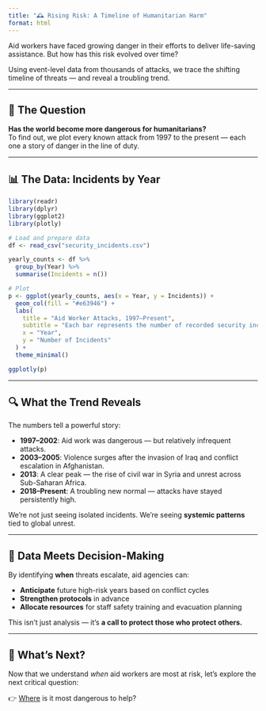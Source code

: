 ```yaml
---
title: "🕰️ Rising Risk: A Timeline of Humanitarian Harm"
format: html
---
```


Aid workers have faced growing danger in their efforts to deliver life-saving assistance. But how has this risk evolved over time?

Using event-level data from thousands of attacks, we trace the shifting timeline of threats — and reveal a troubling trend.

---

## 🚨 The Question

**Has the world become more dangerous for humanitarians?**  
To find out, we plot every known attack from 1997 to the present — each one a story of danger in the line of duty.

---

## 📊 The Data: Incidents by Year

```r
library(readr)
library(dplyr)
library(ggplot2)
library(plotly)

# Load and prepare data
df <- read_csv("security_incidents.csv")

yearly_counts <- df %>%
  group_by(Year) %>%
  summarise(Incidents = n())

# Plot
p <- ggplot(yearly_counts, aes(x = Year, y = Incidents)) +
  geom_col(fill = "#e63946") +
  labs(
    title = "Aid Worker Attacks, 1997–Present",
    subtitle = "Each bar represents the number of recorded security incidents in a year",
    x = "Year",
    y = "Number of Incidents"
  ) +
  theme_minimal()

ggplotly(p)
```


---

## 🔍 What the Trend Reveals

The numbers tell a powerful story:

- **1997–2002**: Aid work was dangerous — but relatively infrequent attacks.
- **2003–2005**: Violence surges after the invasion of Iraq and conflict escalation in Afghanistan.
- **2013**: A clear peak — the rise of civil war in Syria and unrest across Sub-Saharan Africa.
- **2018–Present**: A troubling new normal — attacks have stayed persistently high.

We’re not just seeing isolated incidents. We’re seeing **systemic patterns** tied to global unrest.

---

## 🧭 Data Meets Decision-Making

By identifying **when** threats escalate, aid agencies can:

- **Anticipate** future high-risk years based on conflict cycles
- **Strengthen protocols** in advance
- **Allocate resources** for staff safety training and evacuation planning

This isn’t just analysis — it’s **a call to protect those who protect others.**

---

## 🧶 What’s Next?

Now that we understand *when* aid workers are most at risk, let’s explore the next critical question:

👉 [Where](geography.qmd) is it most dangerous to help?


